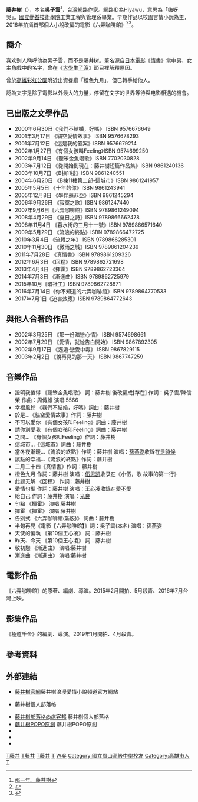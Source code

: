 {{Infobox Writer
| name        = 吳子雲
| pseudonym   = 藤井樹
| image       = 20151025吳子雲.jpg
| birth_date  = {{birth date and age|1976|9|10}}
| nationality = {{ROC}}
| notableworks= 《[[六弄咖啡館|六弄咖啡館]]》
| education   = 
[[國立鳳山高級中學|國立鳳山高級中學]]
[[國立勤益科技大學|國立勤益技術學院]]工業工程與管理系[[學士|學士]]
| website     = N/A
}}

'''藤井樹'''（{{bd|1976年|9月10日|||}}），本名'''吳子雲'''<ref>[http://www.chinapress.com.my/topic/school05/default.asp?dt=2009-12-22&art=20091222picture.txt 那一年。藤井樹]{{dead link|date=2018年4月 |bot=InternetArchiveBot |fix-attempted=yes }}</ref>，[[台灣|台灣]][[網路作家|網路作家]]。網路ID為Hiyawu，意思為「嗨呀 吳」。[[國立勤益科技大學|國立勤益技術學院]]工業工程與管理系畢業。早期作品以校園言情小說為主，2016年拍攝首部個人小說改編的電影《[[六弄咖啡館|六弄咖啡館]]》<ref>{{Cite web |url=https://udn.com/news/story/7057/1843688 |title=《你不知道的六弄咖啡館》：當幻想成真 作家變成導演 |access-date=2017-05-16 |archive-date=2020-09-22 |archive-url=https://web.archive.org/web/20200922172226/https://udn.com/news/story/7057/1843688 |dead-url=no }}</ref><ref>{{Cite web |url=http://news.ltn.com.tw/news/consumer/paper/996449 |title=吳子雲弄咖啡用榨的 |access-date=2017-05-16 |archive-date=2018-12-07 |archive-url=https://web.archive.org/web/20181207083458/http://news.ltn.com.tw/news/consumer/paper/996449 |dead-url=no }}</ref>。

== 簡介 ==
喜欢别人稱呼他為吴子雲，而不是藤井树。筆名源自[[日本電影|日本電影]]《[[情書_(電影)|情書]]》當中男、女主角戲中的名字，曾在《[[大學生了沒|大學生了沒]]》節目裡解釋原因。

曾於[[高雄|高雄]][[彩虹公園|彩虹公園]]附近出資餐廳「橙色九月」，但已轉手給他人。

認為文字是除了電影以外最大的力量，停留在文字的世界等待與电影相遇的機會。

== 已出版之文學作品 ==
* 2000年6月30日《我們不結婚，好嗎》 ISBN 9576676649
* 2001年3月17日 《貓空愛情故事》 ISBN 9576678293
* 2001年7月12日 《這是我的答案》ISBN 9576679214
* 2002年1月27日 《有個女孩叫Feeling》ISBN 9574699250
* 2002年9月14日 《聽笨金魚唱歌》ISBN 7702030828
* 2003年7月12日 《從開始到現在：藤井樹短篇作品集》ISBN 9861240136
* 2003年10月7日 《B棟11樓》ISBN 9861240551
* 2004年6月20日 《B棟11樓第二部-這城市》ISBN 9861241957
* 2005年5月5日 《十年的你》ISBN 9861243941
* 2005年12月8日 《學伴蘇菲亞》ISBN 9861245294
* 2006年9月26日 《寂寞之歌》ISBN 9861247440
* 2007年9月6日《六弄咖啡館》ISBN 9789861249094
* 2008年4月29日 《夏日之詩》ISBN 9789866662478
* 2008年11月4日 《暮水街的三月十一號》ISBN 9789866571640
* 2009年5月29日 《流浪的終點》ISBN 9789866472725
* 2010年3月4日 《流轉之年》 ISBN 9789866285301
* 2010年11月30日 《微雨之城》ISBN 9789861204239
* 2011年7月28日 《真情書》ISBN 9789861209326
* 2012年6月3日 《回程》ISBN 9789862721698
* 2013年4月4日 《揮霍》ISBN 9789862723364
* 2014年7月3日 《漸進曲》ISBN 9789862725979
* 2015年10月《暗社工》ISBN 9789862728871
* 2016年7月14日《你不知道的六弄咖啡館》ISBN 9789864770533
*2017年7月1日《迫害效應》ISBN 9789864772643

==與他人合著的作品==
* 2002年3月25日 《那一份暗戀心情》 ISBN 9574698661
* 2002年7月29日 《愛情，就從告白開始》 ISBN 9867892305
* 2002年9月17日 《邂逅‧戀愛中毒》  ISBN 9867829115
* 2003年2月2日 《說再見的那一天》  ISBN 9867747259

==音樂作品==
* 證明我值得 《聽笨金魚唱歌》 詞：藤井樹 後改編成[存在] 作詞：吳子雲/陳信榮 作曲：周傳雄 演唱:5566
* 幸福風鈴 《我們不結婚，好嗎》詞曲：藤井樹
* 於是...《貓空愛情故事》作詞：藤井樹
* 不可以愛你 《有個女孩叫Feeling》詞曲：藤井樹
* 請你別愛我 《有個女孩叫Feeling》詞曲：藤井樹
* 之間... 《有個女孩叫Feeling》作詞：藤井樹
* 這城市...《這城市》詞曲：藤井樹
* 當冬夜漸暖...《流浪的終點》作詞：藤井樹 演唱：[[孫燕姿|孫燕姿]]收錄在[[是時候|是時候]]
* 誤點的幸福...《流浪的終點》作詞：藤井樹
* 二月二十四《真情書》作詞：藤井樹
* 橙色九月 作詞：藤井樹 演唱：[[伍思凯|伍思凯]]收录在《小伍，歌 故事的第一行》
* 此题无解 《回程》 作詞：藤井樹
* 愛情句型 作詞：藤井樹 演唱：[[王心凌|王心凌]]收錄在[[愛不愛|愛不愛]]
* 給自己 作詞：藤井樹 演唱：[[光良|光良]]
* 句點  《揮霍》 演唱:藤井樹
* 揮霍  《揮霍》 演唱:藤井樹
*告别式  《六弄咖啡館(新版)》 詞曲：藤井樹
*半句再見《電影【六弄咖啡館】》詞：吳子雲(本名) 演唱：孫燕姿
*天使的偏執  《第10個王心凌》 詞：藤井樹
*昨天、今天  《第10個王心凌》 詞：藤井樹
* 敬初戀  《漸進曲》 演唱:藤井樹
* 漸進曲  《漸進曲》 演唱:藤井樹

==電影作品==
《六弄咖啡館》的原著、編劇、導演。2015年2月開拍、5月殺青、2016年7月台灣上映。

==影集作品==
《極道千金》的編劇、導演。2019年1月開拍、4月殺青。

==參考資料==
<references/>

==外部連結==
*[http://hiyawu.com 藤井樹官網]藤井樹浪漫愛情小說頻道官方網站
* {{Wayback|url=http://hiyawu.com/ |date=20060719075533 }} 藤井樹個人部落格
*[http://blog.pixnet.net/hiyawu/ 藤井樹部落格@痞客邦] {{Wayback|url=http://blog.pixnet.net/hiyawu/ |date=20080609113658 }} 藤井樹個人部落格
*[http://www.popo.tw/users/hiyawu 藤井樹POPO原創] {{Wayback|url=http://www.popo.tw/users/hiyawu |date=20190617193547 }} 藤井樹POPO原創
*{{facebook|吳子雲-315074575185006|吳子雲}}
*{{hkmdb name|48976|吳子雲}}
*{{imdb name|8235400|Neal Wu}}

[[Category:臺灣男性小說家|T藤井]]
[[Category:臺灣網路作家|T藤井]]
[[Category:愛情小說作家|T藤井]]
[[Category:臺灣愛情片導演|T]]
[[Category:國立勤益科技大學校友|W吳]]
[[Category:國立鳳山高級中學校友|Category:國立鳳山高級中學校友]]
[[Category:高雄市人|Category:高雄市人]]
[[Category:吴姓|T]]